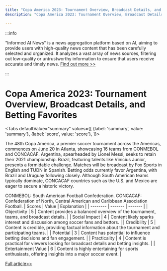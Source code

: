 ```yaml
---
title: "Copa America 2023: Tournament Overview, Broadcast Details, and Betting Favorites"
description: "Copa America 2023: Tournament Overview, Broadcast Details, and Betting Favorites"

---
```



:::info

"Informed AI News" is a news aggregation platform based on AI, aiming to provide users with high-quality news content that has been carefully selected and organized. It analyzes a vast array of news sources, filtering out low-quality or untrustworthy information to ensure that users receive accurate and timely news.  [Find out more >>](/docs/guides)

:::

# Copa America 2023: Tournament Overview, Broadcast Details, and Betting Favorites


<Tabs
	defaultValue="summary"
	values={[
	{label: 'summary', value: 'summary'},
	{label: 'score', value: 'score'},
]}>
<TabItem value="summary">


The 48th Copa America, a premier soccer tournament across the Americas, commences on June 20 in Atlanta, showcasing 16 teams from CONMEBOL and CONCACAF. Argentina, spearheaded by Lionel Messi, seeks to retain their 2021 championship. Brazil, featuring talents like Vinicius Junior, presents a formidable challenge. Matches will be broadcast by Fox Sports in English and TUDN in Spanish. Betting odds currently favor Argentina, with Brazil and Uruguay following closely. Although South American teams typically dominate, CONCACAF countries such as the U.S. and Mexico are eager to secure a historic victory.

CONMEBOL: South American Football Confederation.
CONCACAF: Confederation of North, Central American and Caribbean Association Football.
</TabItem>
<TabItem value="score">
	| Scores     | Value   | Explanation |
	| -------- | ------- | ------- |
	| Objectivity  | 5    | Content provides a balanced overview of the tournament, teams, and broadcast details.    |
	| Social Impact | 4     | Content likely sparks interest and discussion among soccer fans and bettors.    |
	| Credibility    | 5    | Content is credible, providing factual information about the tournament and participating teams.    |
	| Potential    | 3    | Content has potential to influence betting decisions and fan engagement.    |
	| Practicality    | 4    | Content is practical for viewers looking for broadcast details and betting insights.    |
	| Entertainment Value    | 6    | Content is highly entertaining for sports enthusiasts, offering insights into a major soccer event.    |
</TabItem>
</Tabs>

[Full article>>](https://apnews.com/article/copa-america-guide-how-to-watch-0ddfc0366bbfb079d597ddab25f21dcf)
